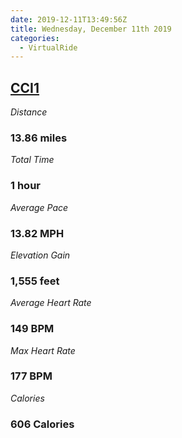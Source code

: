 ```yaml
---
date: 2019-12-11T13:49:56Z
title: Wednesday, December 11th 2019
categories:
  - VirtualRide
---
```

## [CCI1](https://www.strava.com/activities/2926216874)

_Distance_

### 13.86 miles

_Total Time_

### 1 hour

_Average Pace_

### 13.82 MPH

_Elevation Gain_

### 1,555 feet

_Average Heart Rate_

### 149 BPM

_Max Heart Rate_

### 177 BPM

_Calories_

### 606 Calories